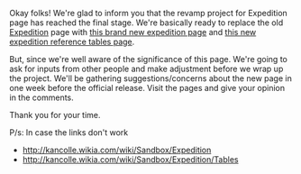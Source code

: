 Okay folks! We're glad to inform you that the revamp project for Expedition page has reached the final stage. We're basically ready to replace the old [[Expedition]] page with [[Sandbox/Expedition|this brand new expedition page]] and [[Sandbox/Expedition/Tables|this new expedition reference tables page]].

But, since we're well aware of the significance of this page. We're going to ask for inputs from other people and make adjustment before we wrap up the project. We'll be gathering suggestions/concerns about the new page in one week before the official release. Visit the pages and give your opinion in the comments.

Thank you for your time.

P/s: In case the links don't work
*http://kancolle.wikia.com/wiki/Sandbox/Expedition
*http://kancolle.wikia.com/wiki/Sandbox/Expedition/Tables<ac_metadata title="Page revamp: Expedition" notify_everyone="1422724687"> </ac_metadata>